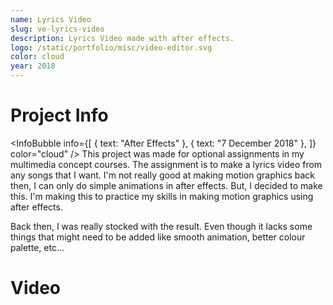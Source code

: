 ```yaml
---
name: Lyrics Video
slug: ve-lyrics-video
description: Lyrics Video made with after effects.
logo: /static/portfolio/misc/video-editor.svg
color: cloud
year: 2018
---
```


# Project Info
<InfoBubble
    info={[
        { text: "After Effects" },
        { text: "7 December 2018" },
    ]}
    color="cloud"
/>
This project was made for optional assignments in my multimedia concept courses. The assignment is to make a lyrics video from any songs that I want. I'm not really good at making motion graphics back then, I can only do simple animations in after effects. But, I decided to make this. I'm making this to practice my skills in making motion graphics using after effects.

Back then, I was really stocked with the result. Even though it lacks some things that might need to be added like smooth animation, better colour palette, etc...

# Video
<YTVideo src="S7FN6Lrn2R0" />